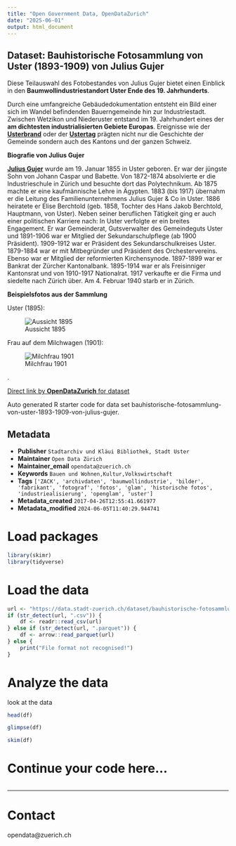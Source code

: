 ```yaml
---
title: "Open Government Data, OpenDataZurich"
date: "2025-06-01"
output: html_document
---
```


## Dataset: Bauhistorische Fotosammlung von Uster (1893-1909) von Julius Gujer

Diese Teilauswahl des Fotobestandes von Julius Gujer bietet einen Einblick in den **Baumwollindustriestandort Uster Ende des 19. Jahrhunderts**. 

Durch eine umfangreiche Gebäudedokumentation entsteht ein Bild einer sich im Wandel befindenden Bauerngemeinde hin zur Industriestadt. Zwischen Wetzikon und Niederuster entstand im 19. Jahrhundert eines der **am dichtesten industrialisierten Gebiete Europas**. Ereignisse wie der [**Usterbrand**](https://de.wikipedia.org/wiki/Usterbrand) oder der [**Ustertag**](https://en.wikipedia.org/wiki/Ustertag) prägten nicht nur die Geschichte der Gemeinde sondern auch des Kantons und der ganzen Schweiz. 

**Biografie von Julius Gujer**

[**Julius Gujer**](http://www.hls-dhs-dss.ch/textes/d/D3639.php) wurde am 19. Januar 1855 in Uster geboren. Er war der jüngste Sohn von Johann Caspar und Babette. 
Von 1872-1874 absolvierte er die Industrieschule in Zürich und besuchte dort das Polytechnikum. 
Ab 1875 machte er eine kaufmännische Lehre in Ägypten. 1883 (bis 1917) übernahm er die Leitung des Familienunternehmens Julius Gujer & Co in Uster.
1886 heiratete er Elise Berchtold (geb. 1858, Tochter des Hans Jakob Berchtold, Hauptmann, von Uster). Neben seiner beruflichen Tätigkeit ging er auch einer politischen Karriere nach: In Uster verfolgte er ein breites Engagement. Er war Gemeinderat, Gutsverwalter des Gemeindeguts Uster und 1891-1906 war er Mitglied der Sekundarschulpflege (ab 1900 Präsident).
1909-1912 war er Präsident des Sekundarschulkreises Uster. 
1879-1884 war er mit Mitbegründer und Präsident des Orchestervereins. Ebenso war er Mitglied der reformierten Kirchensynode. 
1897-1899 war er Bankrat der Zürcher Kantonalbank. 
1895-1914 war er als Freisinniger Kantonsrat und von 1910-1917 Nationalrat.
1917 verkaufte er die Firma und siedelte nach Zürich über. 
Am 4. Februar 1940 starb er in Zürich.

**Beispielsfotos aus der Sammlung**

Uster (1895):


![Aussicht 1895](http://statistik.stadt-zuerich.ch/modules/ogd_bspe/stadtarchiv_ogd/fotosammlung_gujer/1895_1896_04_019_cut.jpg)

Frau auf dem Milchwagen (1901):


![Milchfrau 1901](http://statistik.stadt-zuerich.ch/modules/ogd_bspe/stadtarchiv_ogd/fotosammlung_gujer/1901_08_026_cut.jpg)

.

[Direct link by **OpenDataZurich** for dataset](https://data.stadt-zuerich.ch/dataset/bauhistorische-fotosammlung-von-uster-1893-1909-von-julius-gujer)

Auto generated R starter code for data set bauhistorische-fotosammlung-von-uster-1893-1909-von-julius-gujer.

## Metadata

- **Publisher** `Stadtarchiv und Kläui Bibliothek, Stadt Uster`
- **Maintainer** `Open Data Zürich`
- **Maintainer_email** `opendata@zuerich.ch`
- **Keywords** `Bauen und Wohnen,Kultur,​​Volks​­wirt​­schaft`
- **Tags** `['ZACK', 'archivdaten', 'baumwollindustrie', 'bilder', 'fabrikant', 'fotograf', 'fotos', 'glam', 'historische fotos', 'industriealisierung', 'openglam', 'uster']`
- **Metadata_created** `2017-04-26T12:55:41.661977`
- **Metadata_modified** `2024-06-05T11:40:29.944741`


# Load packages

```r
library(skimr)
library(tidyverse)
```

# Load the data

```r
url <- "https://data.stadt-zuerich.ch/dataset/bauhistorische-fotosammlung-von-uster-1893-1909-von-julius-gujer/download/Metadaten_bauhistorische_Fotosammlung_Gujer.csv"
if (str_detect(url, ".csv")) {
    df <- readr::read_csv(url)
} else if (str_detect(url, ".parquet")) {
    df <- arrow::read_parquet(url)
} else {
    print("File format not recognised!")
}
```

# Analyze the data

look at the data
```r
head(df)
```

```r
glimpse(df)
```

```r
skim(df)
```

# Continue your code here...

```r

```

------------------------------------------------------------------------

# Contact

opendata@zuerich.ch
